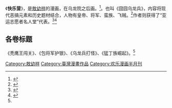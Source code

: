 《'''快乐营'''》，是[[敖幼祥|敖幼祥]]的漫画，在乌龙院之后画。<ref>{{Cite web|url=http://gnn.gamer.com.tw/1/128241.html|title=《烏龍院》台灣漫畫大師 敖幼祥作品回顧與專訪 從台灣發跡走向世界|language=zh-tw|publisher=巴哈姆特|author=GNN 記者 阿Lu 報導|date=|2016-02-23 19:29:46accessdate=2016-03-09|access-date=2016-03-09|archive-date=2019-05-12|archive-url=https://web.archive.org/web/20190512073644/https://gnn.gamer.com.tw/1/128241.html|dead-url=no}}</ref>。也叫《囧囧乌龙兵》，内容将现代恶搞元素和历史题材结合，人物有皇帝、将军、蛮族、飞贼。<ref name="#1">{{Cite web|url=http://games.qq.com/a/20100401/000490.htm|title=传统VS现代！全彩《囧囧乌龙兵》威风上市！|language=zh-tw|publisher=腾讯|author=|date=2010年4月1日|accessdate=2016-03-09}}</ref>作者则获得了“亚运志愿者名人堂”代表。<ref>{{Cite web|url=http://news.artxun.com/yishu-1563-7813180.shtml|title=齐来参加漫友文化亚运热身活动|language=zh-tw|publisher=博宝资讯|author=|date=2010-10-22|accessdate=2016-03-09|archive-url=https://web.archive.org/web/20160309213516/http://news.artxun.com/yishu-1563-7813180.shtml|archive-date=2016-03-09|dead-url=yes}}</ref><ref>{{Cite web|url=http://game.21cn.com/comic/news/a/2010/1116/15/7946332.shtml|title=“漫画家看亚运”与十九番一起撑亚运|language=zh-tw|publisher=21cn|author=|date=2010-11-16|accessdate=2016-03-09|deadurl=yes|archiveurl=https://web.archive.org/web/20160309193230/http://game.21cn.com/comic/news/a/2010/1116/15/7946332.shtml|archivedate=2016-03-09}}</ref>
==各卷标题==
《秃鹰王闯关》、《包将军护银》、《乌龙兵打怪》、《猛丁族崛起》。<ref name="#1"/>[[Category:敖幼祥|Category:敖幼祥]]
[[Category:臺灣漫畫作品|Category:臺灣漫畫作品]]
[[Category:欢乐漫画半月刊|Category:欢乐漫画半月刊]]